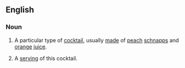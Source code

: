 ==English==
{{wikipedia}}
===Noun===
{{en-noun|s|-|head=[[fuzzy]] [[navel]]}}
# {{context|uncountable}} A particular type of [[cocktail]], usually [[made]] of [[peach]] [[schnapps]] and [[orange]] [[juice]].
# {{context|countable}} A [[serving]] of this cocktail.